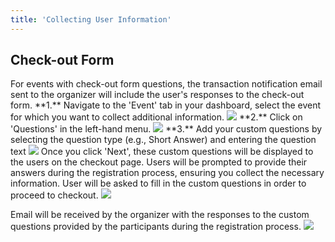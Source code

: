```yaml
---
title: 'Collecting User Information'
---
```


## Check-out Form
<Note>
    For events with check-out form questions, the transaction notification email sent to the organizer will include the user's responses to the check-out form.
</Note>

<Steps>
    <Step title="Collecting User Information with Custom Questions">
        **1.** Navigate to the 'Event' tab in your dashboard, select the event for which you want to collect additional information.  
        <img src="/images/admin-settings/collecting-user-information/event selection.png"/>
        **2.** Click on 'Questions' in the left-hand menu.
        <img src="/images/admin-settings/collecting-user-information/click question panel.png"/>
        **3.** Add your custom questions by selecting the question type (e.g., Short Answer) and entering the question text
        <img src="/images/admin-settings/collecting-user-information/question.png"/>
        <Info>
        Once you click 'Next', these custom questions will be displayed to the users on the checkout page. Users will be prompted to provide their answers during the registration process, ensuring you collect the necessary information.
        </Info>
    </Step>
    <Step title="User fill in check-out form questions">
        User will be asked to fill in the custom questions in order to proceed to checkout.
        <img src="/images/admin-settings/collecting-user-information/user filled form.png"/>
    </Step>
    <Step title="Organizer receive email notification">
        
Email will be received by the organizer with the responses to the custom questions provided by the participants during the registration process.
        <img src="/images/admin-settings/collecting-user-information/email notification.png"/>
    </Step>
</Steps>